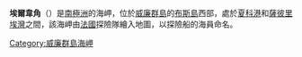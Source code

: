 {{unreferenced|time=2013-10-27T06:57:22+00:00}}
{{coord|65|4|S|64|3|W|source:GNIS|display=title}}

'''埃爾韋角'''（{{lang-en|Hervéou Point}}）是[[南極洲|南極洲]]的海岬，位於[[威廉群島|威廉群島]]的[[布斯島|布斯島]]西部，處於[[夏科港|夏科港]]和[[薩彼里埃灣|薩彼里埃灣]]之間，該海岬由[[法國|法國]]探險隊繪入地圖，以探險船的海員命名。

{{DEFAULTSORT:Hervéou Point}}
[[Category:威廉群島海岬|Category:威廉群島海岬]]


{{WilhelmArchipelago-geo-stub}}